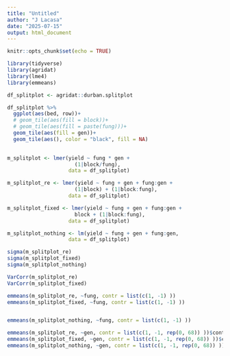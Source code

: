 ```yaml
---
title: "Untitled"
author: "J Lacasa"
date: "2025-07-15"
output: html_document
---
```


```r
knitr::opts_chunk$set(echo = TRUE)
```

```r
library(tidyverse)
library(agridat)
library(lme4)
library(emmeans)
```


```r
df_splitplot <- agridat::durban.splitplot

df_splitplot %>% 
  ggplot(aes(bed, row))+
  # geom_tile(aes(fill = block))+
  # geom_tile(aes(fill = paste(fung)))+
  geom_tile(aes(fill = gen))+
  geom_tile(aes(), color = "black", fill = NA)
  
```


```r
m_splitplot <- lmer(yield ~ fung * gen + 
                      (1|block/fung), 
                    data = df_splitplot)
```


```r
m_splitplot_re <- lmer(yield ~ fung + gen + fung:gen +
                      (1|block) + (1|block:fung), 
                    data = df_splitplot)

m_splitplot_fixed <- lmer(yield ~ fung + gen + fung:gen +
                      block + (1|block:fung), 
                    data = df_splitplot)

m_splitplot_nothing <- lm(yield ~ fung + gen + fung:gen, 
                    data = df_splitplot)
```

```r
sigma(m_splitplot_re)
sigma(m_splitplot_fixed)
sigma(m_splitplot_nothing)
```

```r
VarCorr(m_splitplot_re)
VarCorr(m_splitplot_fixed)
```

```r
emmeans(m_splitplot_re, ~fung, contr = list(c(1, -1) ))
emmeans(m_splitplot_fixed, ~fung, contr = list(c(1, -1) ))


emmeans(m_splitplot_nothing, ~fung, contr = list(c(1, -1) ))
```
```r
emmeans(m_splitplot_re, ~gen, contr = list(c(1, -1, rep(0, 68)) ))$contr
emmeans(m_splitplot_fixed, ~gen, contr = list(c(1, -1, rep(0, 68)) ))$contr
emmeans(m_splitplot_nothing, ~gen, contr = list(c(1, -1, rep(0, 68)) ))$contr

```



